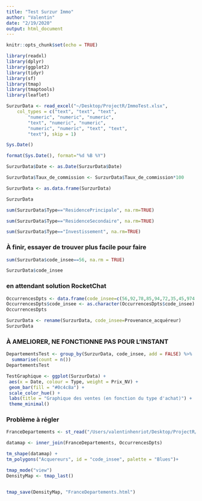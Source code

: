 ```yaml
---
title: "Test Surzur Immo"
author: "Valentin"
date: "2/19/2020"
output: html_document
---
```


```r
knitr::opts_chunk$set(echo = TRUE)
```

```r
library(readxl)
library(dplyr)
library(ggplot2)
library(tidyr)
library(sf)
library(tmap)
library(tmaptools)
library(leaflet)
```

```r
SurzurData <- read_excel("~/Desktop/ProjectR/ImmoTest.xlsx", 
    col_types = c("text", "text", "text", 
        "numeric", "numeric", "numeric", 
        "text", "numeric", "numeric", 
        "numeric", "numeric", "text", "text", 
        "text"), skip = 1)
```

```r
Sys.Date()
```

```r
format(Sys.Date(), format="%d %B %Y")
```

```r
SurzurData$Date <- as.Date(SurzurData$Date)
```

```r
SurzurData$Taux_de_commission <- SurzurData$Taux_de_commission*100
```

```r
SurzurData <- as.data.frame(SurzurData)
```

```r
SurzurData
```

```r
sum(SurzurData$Type=="ResidencePrincipale", na.rm=TRUE)
```

```r
sum(SurzurData$Type=="ResidenceSecondaire", na.rm=TRUE)
```

```r
sum(SurzurData$Type=="Investissement", na.rm=TRUE)
```

### À finir, essayer de trouver plus facile pour faire

```r
sum(SurzurData$code_insee==56, na.rm = TRUE) 
```

```r
SurzurData$code_insee
```

### en attendant solution RocketChat

```r
OccurrencesDpts <- data.frame(code_insee=c(56,92,78,85,94,72,35,45,974,62,17), Acquereurs=c(27,2,1,2,1,1,6,1,1,1,1))
OccurrencesDpts$code_insee <- as.character(OccurrencesDpts$code_insee)
OccurrencesDpts                            
```


```r
SurzurData <- rename(SurzurData, code_insee=Provenance_acquéreur)
SurzurData
```

### À AMELIORER, NE FONCTIONNE PAS POUR L'INSTANT

```r
DepartementsTest <- group_by(SurzurData, code_insee, add = FALSE) %>%
  summarise(count = n())
DepartementsTest
```

```r
TestGraphique <- ggplot(SurzurData) +
 aes(x = Date, colour = Type, weight = Prix_NV) +
 geom_bar(fill = "#0c4c8a") +
 scale_color_hue() +
 labs(title = "Graphique des ventes (en fonction du type d'achat)") +
 theme_minimal()
```

### Problème à régler

```r
FranceDepartements <- st_read("/Users/valentinhenriot/Desktop/ProjectR/departementsFR2018/departements-20180101.shp", stringsAsFactors = FALSE)

datamap <- inner_join(FranceDepartements, OccurrencesDpts)

tm_shape(datamap) +
tm_polygons("Acquereurs", id = "code_insee", palette = "Blues")+ 

tmap_mode("view")
DensityMap <- tmap_last()


tmap_save(DensityMap, "FranceDepartements.html")
```

